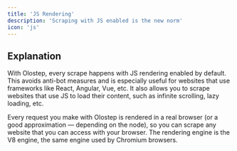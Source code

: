 ```yaml
---
title: 'JS Rendering'
description: 'Scraping with JS enabled is the new norm'
icon: 'js'
---
```


## Explanation
With Olostep, every scrape happens with JS rendering enabled by default. This avoids anti-bot measures and is especially useful for websites that use frameworks like React, Angular, Vue, etc.
It also allows you to scrape websites that use JS to load their content, such as infinite scrolling, lazy loading, etc.

Every request you make with Olostep is rendered in a real browser (or a good approximation — depending on the node), so you can scrape any website that you can access with your browser.
The rendering engine is the V8 engine, the same engine used by Chromium browsers.
